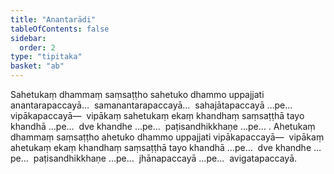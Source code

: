 ```yaml
---
title: "Anantarādi"
tableOfContents: false
sidebar:
  order: 2
type: "tipitaka"
basket: "ab"
---
```



<DynamicBreadcrumb />

<Division number="90">

<Paragraph number="244">
Sahetukaṃ dhammaṃ saṃsaṭṭho sahetuko dhammo uppajjati anantarapaccayā…  samanantarapaccayā…  sahajātapaccayā …pe…  vipākapaccayā—  vipākaṃ sahetukaṃ ekaṃ khandhaṃ saṃsaṭṭhā tayo khandhā …pe…  dve khandhe …pe…  paṭisandhikkhaṇe …pe… .
</Paragraph>

<Paragraph number="245">
Ahetukaṃ dhammaṃ saṃsaṭṭho ahetuko dhammo uppajjati vipākapaccayā—  vipākaṃ ahetukaṃ ekaṃ khandhaṃ saṃsaṭṭhā tayo khandhā …pe…  dve khandhe …pe…  paṭisandhikkhaṇe …pe…  jhānapaccayā …pe…  avigatapaccayā.
</Paragraph>
</Division>